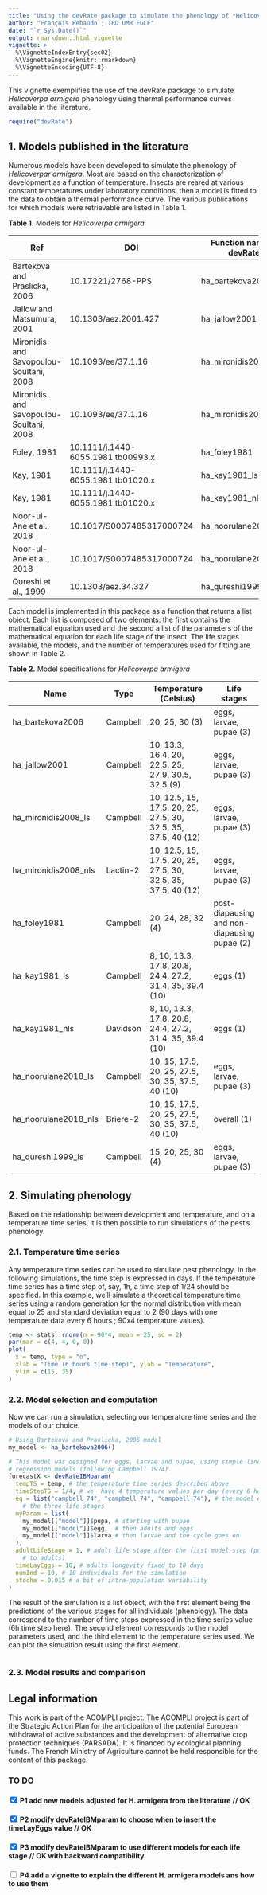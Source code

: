 ```yaml
---
title: "Using the devRate package to simulate the phenology of *Helicoverpa armigera*"
author: "François Rebaudo ; IRD UMR EGCE"
date: "`r Sys.Date()`"
output: rmarkdown::html_vignette
vignette: >
  %\VignetteIndexEntry{sec02}
  %\VignetteEngine{knitr::rmarkdown}
  %\VignetteEncoding{UTF-8}
---
```


This vignette exemplifies the use of the devRate package to simulate 
*Helicoverpa armigera* phenology using thermal performance curves available 
in the literature.

```r
require("devRate")
```

## 1. Models published in the literature

Numerous models have been developed to simulate the phenology of 
*Helicoverpar armigera*. Most are based on the characterization of development 
as a function of temperature. Insects are reared at various constant 
temperatures under laboratory conditions, then a model is fitted to the data 
to obtain a thermal performance curve. The various publications for which 
models were retrievable are listed in Table 1.

__Table 1.__ Models for *Helicoverpa armigera*

| Ref                                    | DOI                              | Function name in devRate|
|----------------------------------------|----------------------------------|-------------------------|
| Bartekova and Praslicka, 2006          |10.17221/2768-PPS                 |ha_bartekova2006         |
| Jallow and Matsumura, 2001             |10.1303/aez.2001.427              |ha_jallow2001            |
| Mironidis and Savopoulou-Soultani, 2008|10.1093/ee/37.1.16                |ha_mironidis2008_ls      |
| Mironidis and Savopoulou-Soultani, 2008|10.1093/ee/37.1.16                |ha_mironidis2008_nls     |
| Foley, 1981                            |10.1111/j.1440-6055.1981.tb00993.x|ha_foley1981             |
| Kay, 1981                              |10.1111/j.1440-6055.1981.tb01020.x|ha_kay1981_ls            |
| Kay, 1981                              |10.1111/j.1440-6055.1981.tb01020.x|ha_kay1981_nls           |
| Noor-ul-Ane et al., 2018               |10.1017/S0007485317000724         |ha_noorulane2018_ls      |
| Noor-ul-Ane et al., 2018               |10.1017/S0007485317000724         |ha_noorulane2018_nls     |
| Qureshi et al., 1999                   |10.1303/aez.34.327                |ha_qureshi1999_ls        |

Each model is implemented in this package as a function that returns a list 
object. Each list is composed of two elements: the first contains the 
mathematical equation used and the second a list of the parameters of the 
mathematical equation for each life stage of the insect. The life stages 
available, the models, and the number of temperatures used for fitting are 
shown in Table 2.

__Table 2.__ Model specifications for *Helicoverpa armigera*

| Name                | Type      |Temperature (Celsius)                                        | Life stages            |
|---------------------|-----------|-------------------------------------------------------------|------------------------|
| ha_bartekova2006    |Campbell   |20, 25, 30 (3)                                               | eggs, larvae, pupae (3)|
| ha_jallow2001       |Campbell   |10, 13.3, 16.4, 20, 22.5, 25, 27.9, 30.5, 32.5 (9)           | eggs, larvae, pupae (3)|
| ha_mironidis2008_ls |Campbell   |10, 12.5, 15, 17.5, 20, 25, 27.5, 30, 32.5, 35, 37.5, 40 (12)| eggs, larvae, pupae (3)|
| ha_mironidis2008_nls|Lactin-2   |10, 12.5, 15, 17.5, 20, 25, 27.5, 30, 32.5, 35, 37.5, 40 (12)| eggs, larvae, pupae (3)|
| ha_foley1981        |Campbell   |20, 24, 28, 32 (4)                      | post-diapausing and non-diapausing pupae (2)|
| ha_kay1981_ls       |Campbell   |8, 10, 13.3, 17.8, 20.8, 24.4, 27.2, 31.4, 35, 39.4 (10)     | eggs (1)               |
| ha_kay1981_nls      |Davidson   |8, 10, 13.3, 17.8, 20.8, 24.4, 27.2, 31.4, 35, 39.4 (10)     | eggs (1)               |
| ha_noorulane2018_ls |Campbell   |10, 15, 17.5, 20, 25, 27.5, 30, 35, 37.5, 40 (10)            | eggs, larvae, pupae (3)|
| ha_noorulane2018_nls|Briere-2   |10, 15, 17.5, 20, 25, 27.5, 30, 35, 37.5, 40 (10)            | overall (1)            |
| ha_qureshi1999_ls   |Campbell   |15, 20, 25, 30 (4)                                           | eggs, larvae, pupae (3)|

## 2. Simulating phenology

Based on the relationship between development and temperature, and on a temperature time series, it is then possible to run simulations of the pest's phenology.

### 2.1. Temperature time series

Any temperature time series can be used to simulate pest phenology. In the following simulations, the time step is expressed in days. If the temperature time series has a time step of, say, 1h, a time step of 1/24 should be specified. In this example, we'll simulate a theoretical temperature time series using a random generation for the normal distribution with mean equal to 25 and standard deviation equal to 2 (90 days with one temperature data every 6 hours ; 90x4 temperature values).

```r
temp <- stats::rnorm(n = 90*4, mean = 25, sd = 2)
par(mar = c(4, 4, 0, 0))
plot(
  x = temp, type = "o", 
  xlab = "Time (6 hours time step)", ylab = "Temperature",
  ylim = c(15, 35)
)
```

### 2.2. Model selection and computation

Now we can run a simulation, selecting our temperature time series and the models of our choice.

```r
# Using Bartekova and Praslicka, 2006 model
my_model <- ha_bartekova2006()

# This model was designed for eggs, larvae and pupae, using simple linear
# regression models (following Campbell 1974).
forecastX <- devRateIBMparam(
  tempTS = temp, # the temperature time series described above
  timeStepTS = 1/4, # we  have 4 temperature values per day (every 6 hours)
  eq = list("campbell_74", "campbell_74", "campbell_74"), # the model eq for
    # the three life stages
  myParam = list(
    my_model[["model"]]$pupa, # starting with pupae
    my_model[["model"]]$egg,  # then adults and eggs
    my_model[["model"]]$larva # then larvae and the cycle goes on
  ),
  adultLifeStage = 1, # adult life stage after the first model step (pupae 
    # to adults)
  timeLayEggs = 10, # adults longevity fixed to 10 days
  numInd = 10, # 10 individuals for the simulation
  stocha = 0.015 # a bit of intra-population variability
)
```

The result of the simulation is a list object, with the first element being 
the predictions of the various stages for all individuals (phenology). The 
data correspond to the number of time steps expressed in the time series 
value (6h time step here). The second element corresponds to the model 
parameters used, and the third element to the temperature series used. We can
plot the simualtion result using the first element.

```r

```

### 2.3. Model results and comparison






## Legal information

This work is part of the ACOMPLI project. The ACOMPLI project is part of the Strategic Action Plan for the anticipation of the potential European withdrawal of active substances and the development of alternative crop protection techniques (PARSADA). It is financed by ecological planning funds. The French Ministry of Agriculture cannot be held responsible for the content of this package.






<!-- # devtools::document() -->
<!-- # devtools::check() -->
<!-- # devtools::check_win_devel() -->
<!-- # devtools::build() -->

### TO DO
#### <input type="checkbox" checked> P1</input> add new models adjusted for H. armigera from the literature // OK
#### <input type="checkbox" checked> P2</input> modify devRateIBMparam to choose when to insert the timeLayEggs value // OK
#### <input type="checkbox" checked> P3</input> modify devRateIBMparam to use different models for each life stage // OK with backward compatibility
#### <input type="checkbox" unchecked> P4</input> add a vignette to explain the different H. armigera models ans how to use them
